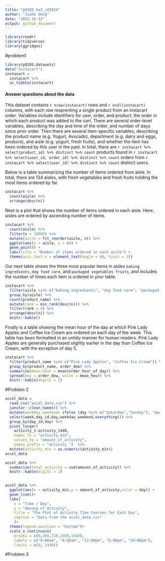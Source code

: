 ```yaml
---
title: "p8105_hw3_jd3924"
author: "Jiahe Deng"
date: "2022-10-12"
output: github_document
---
```


```r
library(readr)
library(tidyverse)
library(ggridges)
```
#problem1
```r
library(p8105.datasets)
data("instacart")
instacart = 
  instacart %>% 
  as_tibble(instacart)
```

#### Answer questions about the data

This dataset contains `r nrow(instacart)` rows and `r ncol(instacart)` columns, with each row resprenting a single product from an instacart order. Variables include identifiers for user, order, and product; the order in which each product was added to the cart. There are several order-level variables, describing the day and time of the order, and number of days since prior order. Then there are several item-specific variables, describing the product name (e.g. Yogurt, Avocado), department (e.g. dairy and eggs, produce), and aisle (e.g. yogurt, fresh fruits), and whether the item has been ordered by this user in the past. In total, there are `r instacart %>% select(product_id) %>% distinct %>% count` products found in `r instacart %>% select(user_id, order_id) %>% distinct %>% count` orders from `r instacart %>% select(user_id) %>% distinct %>% count` distinct users.

Below is a table summarizing the number of items ordered from aisle. In total, there are 134 aisles, with fresh vegetables and fresh fruits holding the most items ordered by far.

```r
instacart %>% 
  count(aisle) %>% 
  arrange(desc(n))
```

Next is a plot that shows the number of items ordered in each aisle. Here, aisles are ordered by ascending number of items.

```r
instacart %>% 
  count(aisle) %>% 
  filter(n > 10000) %>% 
  mutate(aisle = fct_reorder(aisle, n)) %>% 
  ggplot(aes(x = aisle, y = n)) + 
  geom_point() + 
  labs(title = "Number of items ordered in each aisle") +
  theme(axis.text.x = element_text(angle = 60, hjust = 1))

```

Our next table shows the three most popular items in aisles `baking ingredients`, `dog food care`, and `packaged vegetables fruits`, and includes the number of times each item is ordered in your table.

```r
instacart %>% 
  filter(aisle %in% c("baking ingredients", "dog food care", "packaged vegetables fruits")) %>%
  group_by(aisle) %>% 
  count(product_name) %>% 
  mutate(rank = min_rank(desc(n))) %>% 
  filter(rank < 4) %>% 
  arrange(desc(n)) %>%
  knitr::kable()
```

Finally is a table showing the mean hour of the day at which Pink Lady Apples and Coffee Ice Cream are ordered on each day of the week. This table has been formatted in an untidy manner for human readers. Pink Lady Apples are generally purchased slightly earlier in the day than Coffee Ice Cream, with the exception of day 5.

```r
instacart %>%
  filter(product_name %in% c("Pink Lady Apples", "Coffee Ice Cream")) %>%
  group_by(product_name, order_dow) %>%
  summarize(mean_hour = mean(order_hour_of_day)) %>%
  spread(key = order_dow, value = mean_hour) %>%
  knitr::kable(digits = 2)
```

#Problem 2
```r
accel_data =
  read_csv("accel_data.csv") %>%
  janitor::clean_names() %>%
  mutate(weekday_weekend= ifelse (day %in% c("Saturday","Sunday"), "weekdend", "weekday")) %>%
  select(week,day_id,day,weekday_weekend,everything()) %>%
  group_by(day_id,day) %>%
  pivot_longer(
    activity_1:activity_1440,
    names_to = "activity_min",
    values_to = "amount_of_activity",
    names_prefix = "activity_")  %>%
  mutate(activity_min = as.numeric(activity_min))
accel_data
```
```r
accel_data %>%
  summarize(total_activity = sum(amount_of_activity)) %>%
  knitr::kable(digits = 1)
  
```

```r
accel_data %>%
  ggplot(aes(x = activity_min,y = amount_of_activity,color = day)) +
  geom_line()+
  labs(
    x = "Time / Day",
    y = "Amoung of Activity",
    title = "The Plot of Activity Time Courses for Each Day",
    caption = "Data from the accel_data.csv"
    )+
  theme(legend.position = "bottom")+
  scale_x_continuous(
    breaks = c(0,360,720,1080,1440),
    labels = c("0:00am", "6:00am", "12:00pm", "6:00pm", "24:00pm"),
    limits = c(0, 1440))

```
#Problem 3
```r

```

